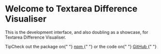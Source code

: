
<Meta title="Example/Introduction" />

<style>{`
  .tip {
    display: inline-block;
    border-radius: 1em;
    font-size: 11px;
    line-height: 12px;
    font-weight: 700;
    background: #E7FDD8;
    color: #66BF3C;
    padding: 4px 12px;
    margin-right: 10px;
    vertical-align: top;
  }

  .tip-wrapper {
    font-size: 13px;
    line-height: 20px;
    margin-top: 40px;
    margin-bottom: 40px;
  }

  .tip-wrapper a {
    font-size: 12px;
    display: inline-block;
  }
`}</style>

# Welcome to Textarea Difference Visualiser

This is the development interface, and also doubling as a showcase, for Textarea Difference Visualiser.

<div className="tip-wrapper">
  <span className="tip">Tip</span>Check out the package on{" "}
  <a
    href="https://www.npmjs.com/package/textarea-difference-visualiser"
    target="_blank"
    rel="noopener noreferrer"
  >
    npm
  </a>{" "}
  or the code on{" "}
  <a
    href="https://github.com/fredrikkadolfsson/textarea-difference-visualiser"
    target="_blank"
    rel="noopener noreferrer"
  >
    GitHub
  </a>{" "}
</div>

